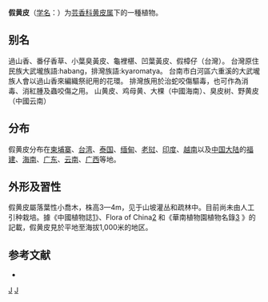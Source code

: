 {{Speciesbox 
| taxon = Clausena excavata
| authority = Burm. f.
}}
'''假黄皮'''（[[学名|学名]]：{{lang|la|''Clausena excavata''}}）为[[芸香科|芸香科]][[黄皮属|黄皮属]]下的一種植物。

==别名==
過山香、番仔香草、小葉臭黃皮、龜裡椹、凹葉黃皮、假樟仔（台灣）。
台灣原住民族大武壠族語:habang，排灣族語:kyaromatya。
台南市白河區六重溪的大武壠族人會以過山香來編織祭祀用的花環。
排灣族用於治蛇咬傷驅毒，也可作為消毒、消紅腫及蟲咬傷之用。
山黄皮、鸡母黄、大棵（中國海南）、臭皮树、野黄皮（中國云南）

==分布==
假黄皮分布在[[柬埔寨|柬埔寨]]、[[台湾|台湾]]、[[泰国|泰国]]、[[缅甸|缅甸]]、[[老挝|老挝]]、[[印度|印度]]、[[越南|越南]]以及[[中国大陆|中国大陆]]的[[福建|福建]]、[[海南|海南]]、[[广东|广东]]、[[云南|云南]]、[[广西|广西]]等地。

==外形及習性==
假黄皮屬落葉性小喬木，株高3—4m，见于山坡灌丛和疏林中。目前尚未由人工引种栽培。據《中國植物誌[http://v2.cvh.org.cn/zhiwuzhi/page/43(2)/128.PDF]{{dead link|date=2018年2月 |bot=InternetArchiveBot |fix-attempted=yes }}》、Flora of China[http://efloras.org/florataxon.aspx?flora_id=2&taxon_id=220002994] {{Wayback|url=http://efloras.org/florataxon.aspx?flora_id=2&taxon_id=220002994 |date=20160304105146 }}和《華南植物園植物名錄[http://efloras.org/florataxon.aspx?flora_id=610&taxon_id=220002994] {{Wayback|url=http://efloras.org/florataxon.aspx?flora_id=610&taxon_id=220002994 |date=20140313053232 }}》的記載，假黄皮見於平地至海拔1,000米的地区。

==参考文献==
<div class="references-small">
*{{cite web| url =http://www.bioinfo.cn/db05/KmzwSpecies.php?action=view&id=20128| title =假黄皮| work =《中国高等植物数据库全库》| publisher =中国科学院微生物研究所| author =昆明植物研究所| accessdate =2009-02-25| deadurl =yes| archiveurl =https://web.archive.org/web/20160305072402/http://www.bioinfo.cn/db05/KmzwSpecies.php?action=view&id=20128| archivedate =2016-03-05}}
</div>
{{Taxonbar|from=Q6854041}}

[[Category:黄皮属|J]]
[[Category:1768年描述的植物|J]]


{{植物小作品}}